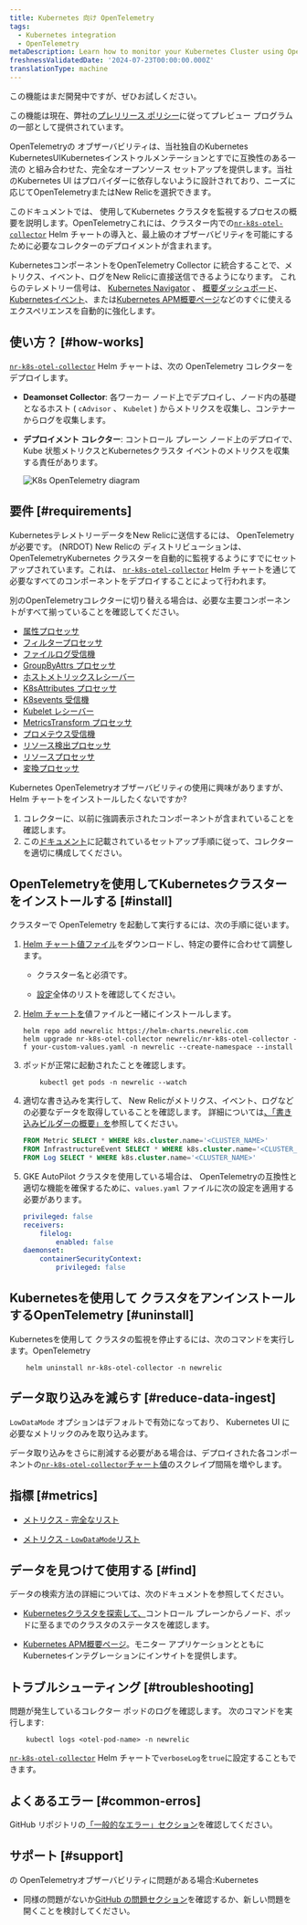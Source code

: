 ```yaml
---
title: Kubernetes 向け OpenTelemetry
tags:
  - Kubernetes integration
  - OpenTelemetry
metaDescription: Learn how to monitor your Kubernetes Cluster using OpenTelemetry
freshnessValidatedDate: '2024-07-23T00:00:00.000Z'
translationType: machine
---
```


<Callout title="プレビュー">
  この機能はまだ開発中ですが、ぜひお試しください。

  この機能は現在、弊社の[プレリリース ポリシー](/docs/licenses/license-information/referenced-policies/new-relic-pre-release-policy)に従ってプレビュー プログラムの一部として提供されています。
</Callout>

OpenTelemetryの オブザーバビリティは、当社独自のKubernetes KubernetesUIKubernetesインストゥルメンテーションとすでに互換性のある一流の と組み合わせた、完全なオープンソース セットアップを提供します。当社のKubernetes UI はプロバイダーに依存しないように設計されており、ニーズに応じてOpenTelemetryまたはNew Relicを選択できます。

このドキュメントでは、 使用してKubernetes クラスタを監視するプロセスの概要を説明します。OpenTelemetryこれには、クラスター内での[`nr-k8s-otel-collector`](https://github.com/newrelic/helm-charts/tree/master/charts/nr-k8s-otel-collector) Helm チャートの導入と、最上級のオブザーバビリティを可能にするために必要なコレクターのデプロイメントが含まれます。

KubernetesコンポーネントをOpenTelemetry Collector に統合することで、メトリクス、イベント、ログをNew Relicに直接送信できるようになります。 これらのテレメトリー信号は、 [Kubernetes Navigator](/docs/kubernetes-pixie/kubernetes-integration/understand-use-data/kubernetes-cluster-explorer/#navigator-preview) 、 [概要ダッシュボード](/docs/kubernetes-pixie/kubernetes-integration/understand-use-data/kubernetes-cluster-explorer/#cluster-overview-dashboard)、 [Kubernetesイベント](/docs/kubernetes-pixie/kubernetes-integration/understand-use-data/kubernetes-cluster-explorer/#browse-your-kubernetes-events)、または[Kubernetes APM概要ページ](/docs/apm/apm-ui-pages/monitoring/kubernetes-summary-page/)などのすぐに使えるエクスペリエンスを自動的に強化します。

## 使い方？ [#how-works]

[`nr-k8s-otel-collector`](https://github.com/newrelic/helm-charts/tree/master/charts/nr-k8s-otel-collector) Helm チャートは、次の OpenTelemetry コレクターをデプロイします。

* **Deamonset Collector**: 各ワーカー ノード上でデプロイし、ノード内の基礎となるホスト ( `cAdvisor` 、 `Kubelet` ) からメトリクスを収集し、コンテナーからログを収集します。

* **デプロイメント コレクター**: コントロール プレーン ノード上のデプロイで、Kube 状態メトリクスとKubernetesクラスタ イベントのメトリクスを収集する責任があります。

  <img title="K8s OpenTelemetry diagram" alt="K8s OpenTelemetry diagram" src="/images/infrastructure_diagram_k8s-otel-stack.webp" />

## 要件 [#requirements]

KubernetesテレメトリーデータをNew Relicに送信するには、 OpenTelemetryが必要です。 (NRDOT) New Relicの ディストリビューションは、OpenTelemetryKubernetes クラスターを自動的に監視するようにすでにセットアップされています。これは、 [`nr-k8s-otel-collector`](https://github.com/newrelic/helm-charts/tree/master/charts/nr-k8s-otel-collector) Helm チャートを通じて必要なすべてのコンポーネントをデプロイすることによって行われます。

別のOpenTelemetryコレクターに切り替える場合は、必要な主要コンポーネントがすべて揃っていることを確認してください。

* [属性プロセッサ](https://github.com/open-telemetry/opentelemetry-collector-contrib/tree/main/processor/attributesprocessor)
* [フィルタープロセッサ](https://github.com/open-telemetry/opentelemetry-collector-contrib/tree/main/processor/filterprocessor)
* [ファイルログ受信機](https://github.com/open-telemetry/opentelemetry-collector-contrib/tree/main/receiver/filelogreceiver)
* [GroupByAttrs プロセッサ](https://github.com/open-telemetry/opentelemetry-collector-contrib/tree/main/processor/groupbyattrsprocessor)
* [ホストメトリックスレシーバー](https://github.com/open-telemetry/opentelemetry-collector-contrib/tree/main/receiver/hostmetricsreceiver)
* [K8sAttributes プロセッサ](https://github.com/open-telemetry/opentelemetry-collector-contrib/tree/main/processor/k8sattributesprocessor)
* [K8sevents 受信機](https://github.com/open-telemetry/opentelemetry-collector-contrib/tree/main/receiver/k8seventsreceiver)
* [Kubelet レシーバー](https://github.com/open-telemetry/opentelemetry-collector-contrib/tree/main/receiver/kubeletstatsreceiver)
* [MetricsTransform プロセッサ](https://github.com/open-telemetry/opentelemetry-collector-contrib/tree/main/processor/metricstransformprocessor)
* [プロメテウス受信機](https://github.com/open-telemetry/opentelemetry-collector-contrib/tree/main/receiver/prometheusreceiver)
* [リソース検出プロセッサ](https://github.com/open-telemetry/opentelemetry-collector-contrib/tree/main/processor/resourcedetectionprocessor)
* [リソースプロセッサ](https://github.com/open-telemetry/opentelemetry-collector-contrib/tree/main/processor/resourceprocessor)
* [変換プロセッサ](https://github.com/open-telemetry/opentelemetry-collector-contrib/tree/main/processor/transformprocessor)

<Callout variant="tip">
  Kubernetes OpenTelemetryオブザーバビリティの使用に興味がありますが、Helm チャートをインストールしたくないですか?

  1. コレクターに、以前に強調表示されたコンポーネントが含まれていることを確認します。
  2. この[ドキュメント](https://github.com/newrelic/helm-charts/blob/master/charts/nr-k8s-otel-collector/collector.md)に記載されているセットアップ手順に従って、コレクターを適切に構成してください。
</Callout>

## OpenTelemetryを使用してKubernetesクラスターをインストールする [#install]

クラスターで OpenTelemetry を起動して実行するには、次の手順に従います。

1. [Helm チャート値ファイル](https://github.com/newrelic/helm-charts/tree/master/charts/nr-k8s-otel-collector/values.yaml#L20-L24)をダウンロードし、特定の要件に合わせて調整します。

   * クラスター名と<InlinePopover type="licenseKey" />必須です。

   * [設定](https://github.com/newrelic/helm-charts/tree/master/charts/nr-k8s-otel-collector#values)全体のリストを確認してください。

2. [Helm チャートを](https://github.com/newrelic/helm-charts/tree/master/charts/nr-k8s-otel-collector)値ファイルと一緒にインストールします。

   ```shell
   helm repo add newrelic https://helm-charts.newrelic.com
   helm upgrade nr-k8s-otel-collector newrelic/nr-k8s-otel-collector -f your-custom-values.yaml -n newrelic --create-namespace --install
   ```

3. ポッドが正常に起動されたことを確認します。

   ```shell
       kubectl get pods -n newrelic --watch
   ```

4. 適切な書き込みを実行して、 New Relicがメトリクス、イベント、ログなどの必要なデータを取得していることを確認します。 詳細については[、「書き込みビルダーの概要」を](/docs/query-your-data/explore-query-data/query-builder/introduction-query-builder/)参照してください。

   ```sql
   FROM Metric SELECT * WHERE k8s.cluster.name='<CLUSTER_NAME>'
   FROM InfrastructureEvent SELECT * WHERE k8s.cluster.name='<CLUSTER_NAME>'
   FROM Log SELECT * WHERE k8s.cluster.name='<CLUSTER_NAME>'
   ```

5. GKE AutoPilot クラスタを使用している場合は、 OpenTelemetryの互換性と適切な機能を確保するために、`values.yaml` ファイルに次の設定を適用する必要があります。

   ```yaml
   privileged: false
   receivers:
       filelog:
           enabled: false
   daemonset:
       containerSecurityContext:
           privileged: false
   ```

## Kubernetesを使用して クラスタをアンインストールするOpenTelemetry [#uninstall]

Kubernetesを使用して クラスタの監視を停止するには、次のコマンドを実行します。OpenTelemetry

```shell
    helm uninstall nr-k8s-otel-collector -n newrelic
```

## データ取り込みを減らす [#reduce-data-ingest]

`LowDataMode` オプションはデフォルトで有効になっており、 Kubernetes UI に必要なメトリックのみを取り込みます。

データ取り込みをさらに削減する必要がある場合は、デプロイされた各コンポーネントの[`nr-k8s-otel-collector`チャート値](https://github.com/newrelic/helm-charts/tree/master/charts/nr-k8s-otel-collector#values)のスクレイプ間隔を増やします。

## 指標 [#metrics]

* [メトリクス - 完全なリスト](https://github.com/newrelic/helm-charts/tree/master/charts/nr-k8s-otel-collector/docs/metrics-full.md)

* [メトリクス - `LowDataMode`リスト](https://github.com/newrelic/helm-charts/tree/master/charts/nr-k8s-otel-collector/docs/metrics-lowDataMode.md)

## データを見つけて使用する [#find]

データの検索方法の詳細については、次のドキュメントを参照してください。

* [Kubernetesクラスタを探索して、](/docs/kubernetes-pixie/kubernetes-integration/understand-use-data/kubernetes-cluster-explorer/)コントロール プレーンからノード、ポッドに至るまでのクラスタのステータスを確認します。

* [Kubernetes APM概要ページ](/docs/apm/apm-ui-pages/monitoring/kubernetes-summary-page/)。モニター アプリケーションとともにKubernetesインテグレーションにインサイトを提供します。

## トラブルシューティング [#troubleshooting]

問題が発生しているコレクター ポッドのログを確認します。 次のコマンドを実行します:

```shell
    kubectl logs <otel-pod-name> -n newrelic
```

[`nr-k8s-otel-collector`](https://github.com/newrelic/helm-charts/tree/master/charts/nr-k8s-otel-collector#values) Helm チャートで`verboseLog`を`true`に設定することもできます。

## よくあるエラー [#common-erros]

GitHub リポジトリの[「一般的なエラー」セクション](https://github.com/newrelic/helm-charts/tree/master/charts/nr-k8s-otel-collector#common-errors)を確認してください。

## サポート [#support]

の OpenTelemetryオブザーバビリティに問題がある場合:Kubernetes

* 同様の問題がないか[GitHub の問題セクション](https://github.com/newrelic/helm-charts/issues)を確認するか、新しい問題を開くことを検討してください。